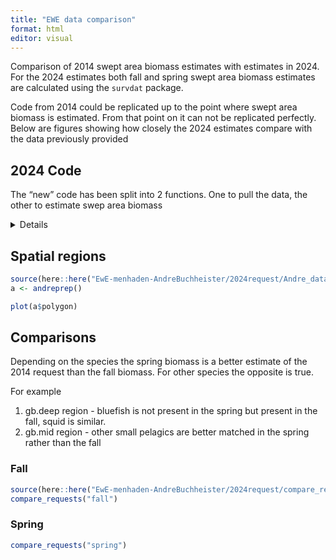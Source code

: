 ```yaml
---
title: "EWE data comparison"
format: html
editor: visual
---
```


Comparison of 2014 swept area biomass estimates with estimates in 2024.
For the 2024 estimates both fall and spring swept area biomass estimates are calculated using the `survdat` package.

Code from 2014 could be replicated up to the point where swept area biomass is estimated. From that point on it can not be replicated perfectly. Below are figures showing how closely the 2024 estimates compare with the data previously provided

## 2024 Code

The "new" code has been split into 2 functions. One to pull the data, the other to estimate swep area biomass

<details>
```r
cat(paste0(readLines(here::here("EwE-menhaden-AndreBuchheister/2024request/Andre_data_pulls_v2_update.R")), collapse="\n"))
```
</details>

## Spatial regions 

```r
source(here::here("EwE-menhaden-AndreBuchheister/2024request/Andre_data_pulls_v2_update_pulldata.r"))
a <- andreprep()

plot(a$polygon)


```
## Comparisons

Depending on the species the spring biomass is a better estimate of the 2014 request than the fall biomass. For other species the opposite is true.

For example

1. gb.deep region - bluefish is not present in the spring but present in the fall, squid is similar.
2. gb.mid region - other small pelagics are better matched in the spring rather than the fall

::: {.panel-tabset}

### Fall

```r
source(here::here("EwE-menhaden-AndreBuchheister/2024request/compare_requests.r"))
compare_requests("fall")

```



### Spring
```r
compare_requests("spring")

```

:::

